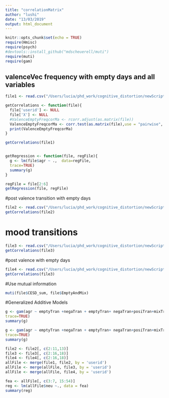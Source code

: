 ```yaml
---
title: "correlationMatrix"
author: "lushi"
date: "13/03/2019"
output: html_document
---
```


```r
knitr::opts_chunk$set(echo = TRUE)
require(Hmisc)
require(psych)
#devtools::install_github("mdscheuerell/muti")
require(muti)
require(gam)
```

## valenceVec frequency with empty days and all variables
```r

file1 <- read.csv("/Users/lucia/phd_work/cognitive_distortion/newScripts/moodVector/moodVectorsData/ValenceEmptyFreqAllVar.csv")

getCorrelations <- function(file){
  file['userid'] <- NULL
  file['X'] <- NULL
  #ValenceEmptyFreqcorMa <- rcorr.adjust(as.matrix(file))
  ValenceEmptyFreqcorMa <- corr.test(as.matrix(file),use = "pairwise", method="pearson",adjust="holm",alpha=.05)
  print(ValenceEmptyFreqcorMa)
}

getCorrelations(file1)


getRegression <- function(file, regFile){
  g <- lm(file$agr ~ .,  data=regFile,
  trace=TRUE)
  summary(g)
}

regFile = file[2:6]
getRegression(file, regFile)

```

#post valence transition with empty days

```r

file2 <- read.csv("/Users/lucia/phd_work/cognitive_distortion/newScripts/moodVector/moodVectorsData/ValenceNoEmptyAllVar.csv")
getCorrelations(file2)

```

# mood transitions
```r
file3 <- read.csv("/Users/lucia/phd_work/cognitive_distortion/newScripts/moodVector/moodVectorsData/MoodVecAllVar.csv")
getCorrelations(file3)

```

#post valence with empty days
```r
file4 <- read.csv("/Users/lucia/phd_work/cognitive_distortion/newScripts/moodVector/moodVectorsData/ValenceEmptyAllVar.csv")
getCorrelations(file3)


```

#Use mutual information 
```r

muti(file$CESD_sum, file$EmptyAndMix)

```
#Generalized Additive Models
```r
g <- gam(agr ~ emptyTran +negaTran + emptyTran+ negaTran+posiTran+mixTran + neuTran+ PosAndNeg+ MixAndPos +MixAndNeg +MixAndNeu +NeuAndPos+ NeuAndNeg + EmptyAndPos+ EmptyAndNeg +EmptyAndMix +EmptyAndNeu, family = gaussian, data=file,
trace=TRUE)
summary(g)


```

```r
g <- gam(agr ~ emptyTran +negaTran + emptyTran+ negaTran+posiTran+mixTran + neuTran+ PosAndNeg+ MixAndPos +MixAndNeg +MixAndNeu +NeuAndPos+ NeuAndNeg + EmptyAndPos+ EmptyAndNeg +EmptyAndMix +EmptyAndNeu, family = gaussian, data=file,
trace=TRUE)
summary(g)


```

```r
file2 <- file2[, c(2:11,13)]
file3 <- file3[, c(2:16,18)]
file4 <- file4[, c(2:16,18)]
allFile <- merge(file1, file2, by = 'userid')
allFile <- merge(allFile, file3, by = 'userid')
allFile <- merge(allFile, file4, by = 'userid')

fea <- allFile[, c(3:7, 15:54)]
reg <- lm(allFile$neu ~., data = fea)
summary(reg)
```



